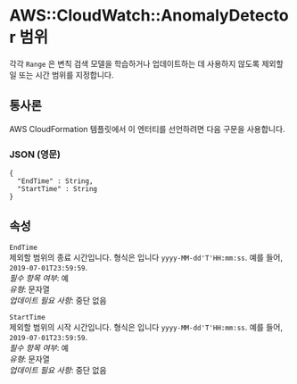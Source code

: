 # AWS::CloudWatch::AnomalyDetector 범위

각각 `Range` 은 변칙 검색 모델을 학습하거나 업데이트하는 데 사용하지 않도록 제외할 일 또는 시간 범위를 지정합니다.

## 통사론

AWS CloudFormation 템플릿에서 이 엔터티를 선언하려면 다음 구문을 사용합니다.

### JSON (영문)

```
{
  "EndTime" : String,
  "StartTime" : String
}
```

## 속성

`EndTime`  
제외할 범위의 종료 시간입니다. 형식은 입니다 `yyyy-MM-dd'T'HH:mm:ss`. 예를 들어, `2019-07-01T23:59:59`.  
_필수 항목 여부_: 예  
_유형_: 문자열  
_업데이트 필요 사항_: 중단 없음

`StartTime`  
제외할 범위의 시작 시간입니다. 형식은 입니다 `yyyy-MM-dd'T'HH:mm:ss`. 예를 들어, `2019-07-01T23:59:59`.  
_필수 항목 여부_: 예  
_유형_: 문자열  
_업데이트 필요 사항_: 중단 없음
